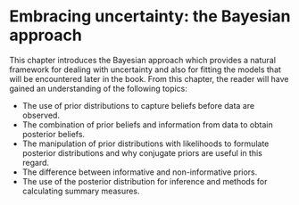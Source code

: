 # Embracing uncertainty: the Bayesian approach {#embracing} 

This chapter introduces the Bayesian approach which provides a natural framework for dealing with uncertainty and also for fitting the models that will be encountered later in the book. From this chapter, the reader will have gained an understanding of the following topics:

- The use of prior distributions to capture beliefs before data are observed.
- The combination of prior beliefs and information from data to obtain posterior beliefs.
- The manipulation of prior distributions with likelihoods to formulate posterior distributions and why conjugate priors are useful in this regard.
- The difference between informative and non-informative priors.
- The use of the posterior distribution for inference and methods for calculating summary measures.
